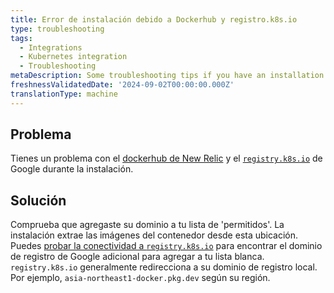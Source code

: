 ```yaml
---
title: Error de instalación debido a Dockerhub y registro.k8s.io
type: troubleshooting
tags:
  - Integrations
  - Kubernetes integration
  - Troubleshooting
metaDescription: Some troubleshooting tips if you have an installation error due to Dockerhub and registry.k8s.io.
freshnessValidatedDate: '2024-09-02T00:00:00.000Z'
translationType: machine
---
```


## Problema

Tienes un problema con el [dockerhub de New Relic](https://hub.docker.com/u/newrelic) y el [`registry.k8s.io`](https://github.com/kubernetes/registry.k8s.io) de Google durante la instalación.

## Solución

Comprueba que agregaste su dominio a tu lista de 'permitidos'. La instalación extrae las imágenes del contenedor desde esta ubicación. Puedes [probar la conectividad a `registry.k8s.io`](https://kubernetes.io/blog/2023/03/10/image-registry-redirect/#how-can-i-check-if-i-am-impacted) para encontrar el dominio de registro de Google adicional para agregar a tu lista blanca. `registry.k8s.io` generalmente redirecciona a su dominio de registro local. Por ejemplo, `asia-northeast1-docker.pkg.dev` según su región.